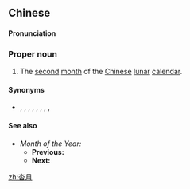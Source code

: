==Chinese==
{{zh-forms|[[apricot]]|[[month]]}}

====Pronunciation====
{{zh-pron
|m=Xìngyuè
|c=hang6 jyut6
|cat=pn
}}

===Proper noun===
{{zh-proper noun}}

# {{lb|zh|archaic}} The [[second]] [[month]] of the [[Chinese]] [[lunar]] [[calendar]].

====Synonyms====
* {{zh-l|麗月}}, {{zh-l|花月}}, {{zh-l|柳月}}, {{zh-l|仲春}}, {{zh-l|酣春}}, {{zh-l|豔春}}, {{zh-l|芳春}}, {{zh-l|如月}}, {{zh-l|早春}}

====See also====
* ''Month of the Year:'' {{zh-l|杏月}}
** '''Previous:''' {{zh-l|正月}}
** '''Next:''' {{zh-l|桃月}}

{{zh-cat|Chinese months}}

[[zh:杏月]]